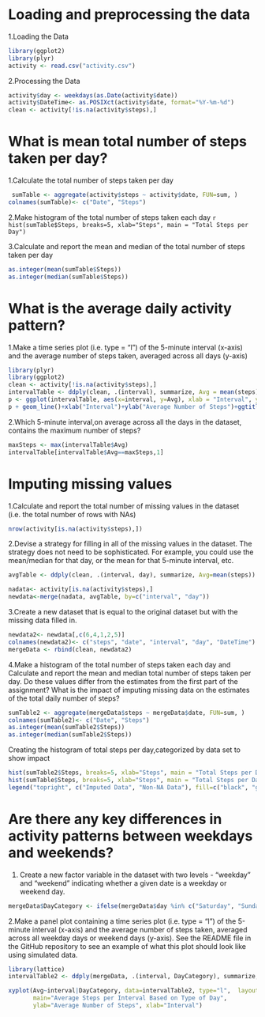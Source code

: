 # Loading and preprocessing the data

1.Loading the Data

```r
library(ggplot2)
library(plyr)
activity <- read.csv("activity.csv")
```

2.Processing the Data
```r
activity$day <- weekdays(as.Date(activity$date))
activity$DateTime<- as.POSIXct(activity$date, format="%Y-%m-%d")
clean <- activity[!is.na(activity$steps),]
```

# What is mean total number of steps taken per day?

1.Calculate the total number of steps taken per day
```r
 sumTable <- aggregate(activity$steps ~ activity$date, FUN=sum, )
colnames(sumTable)<- c("Date", "Steps")
 ```
 
2.Make histogram of the total number of steps taken each day
 ```r
 hist(sumTable$Steps, breaks=5, xlab="Steps", main = "Total Steps per Day")
```
 
3.Calculate and report the mean and median of the total number of steps
 taken per day
```r
as.integer(mean(sumTable$Steps))
as.integer(median(sumTable$Steps))
```
# What is the average daily activity pattern?
1.Make a time series plot (i.e. type = "l") of the 5-minute interval (x-axis) and the average number of steps taken, averaged across all days (y-axis)
```r
library(plyr)
library(ggplot2)
clean <- activity[!is.na(activity$steps),]
intervalTable <- ddply(clean, .(interval), summarize, Avg = mean(steps))
p <- ggplot(intervalTable, aes(x=interval, y=Avg), xlab = "Interval", ylab="Average Number of Steps")
p + geom_line()+xlab("Interval")+ylab("Average Number of Steps")+ggtitle("Average Number of Steps per Interval")
```
2.Which 5-minute interval,on average across all the days in the dataset, contains the maximum number of steps?
```r
maxSteps <- max(intervalTable$Avg)
intervalTable[intervalTable$Avg==maxSteps,1]
```
# Imputing missing values

1.Calculate and report the total number of missing values in the dataset (i.e. the total number of rows with NAs)
```r
nrow(activity[is.na(activity$steps),])
```

2.Devise a strategy for filling in all of the missing values in the dataset. The strategy does not need to be sophisticated. For example, you could use the mean/median for that day, or the mean for that 5-minute interval, etc.
```r
avgTable <- ddply(clean, .(interval, day), summarize, Avg=mean(steps))

nadata<- activity[is.na(activity$steps),]
newdata<-merge(nadata, avgTable, by=c("interval", "day"))
```

3.Create a new dataset that is equal to the original dataset but with the missing data filled in.
```r
newdata2<- newdata[,c(6,4,1,2,5)]
colnames(newdata2)<- c("steps", "date", "interval", "day", "DateTime")
mergeData <- rbind(clean, newdata2)
```

4.Make a histogram of the total number of steps taken each day and Calculate and report the mean and median total number of steps taken per day. Do these values differ from the estimates from the first part of the assignment? What is the impact of imputing missing data on the estimates of the total daily number of steps?
```r
sumTable2 <- aggregate(mergeData$steps ~ mergeData$date, FUN=sum, )
colnames(sumTable2)<- c("Date", "Steps")
as.integer(mean(sumTable2$Steps))
as.integer(median(sumTable2$Steps))
```
Creating the histogram of total steps per day,categorized by data set to show impact
```r
hist(sumTable2$Steps, breaks=5, xlab="Steps", main = "Total Steps per Day with NAs Fixed", col="Black")
hist(sumTable$Steps, breaks=5, xlab="Steps", main = "Total Steps per Day with NAs Fixed", col="Grey", add=T)
legend("topright", c("Imputed Data", "Non-NA Data"), fill=c("black", "grey"))

```

# Are there any key differences in activity patterns between weekdays and weekends?

1. Create a new factor variable in the dataset with two levels - "weekday" and "weekend" indicating whether a given date is a weekday or weekend day.
```r
mergeData$DayCategory <- ifelse(mergeData$day %in% c("Saturday", "Sunday"), "Weekend", "Weekday")
```

2.Make a panel plot containing a time series plot (i.e. type = "l") of the 5-minute interval (x-axis) and the average number of steps taken, averaged across all weekday days or weekend days (y-axis). See the README file in the GitHub repository to see an example of what this plot should look like using simulated data.

```r
library(lattice)
intervalTable2 <- ddply(mergeData, .(interval, DayCategory), summarize, Avg = mean(steps))

xyplot(Avg~interval|DayCategory, data=intervalTable2, type="l",  layout = c(1,2),
       main="Average Steps per Interval Based on Type of Day", 
       ylab="Average Number of Steps", xlab="Interval")
```



